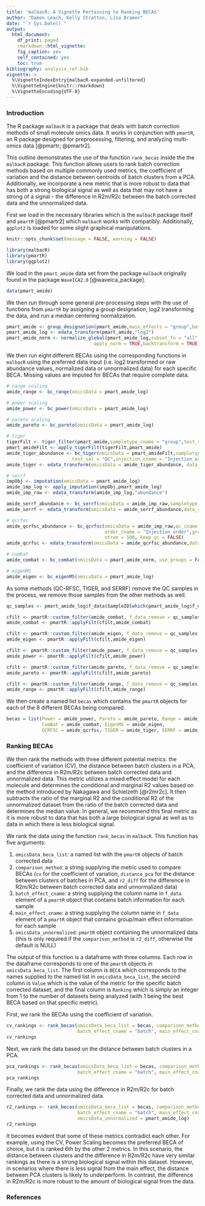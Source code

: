 ```yaml
---
title: 'malbacR: A Vignette Pertaining to Ranking BECAS'
author: "Damon Leach, Kelly Stratton, Lisa Bramer"
date: "`r Sys.Date()`"
output: 
  html_document:
    df_print: paged
    rmarkdown::html_vignette:
    fig_caption: yes
    self_contained: yes
    toc: true
bibliography: analysis_ref.bib
vignette: >
  %\VignetteIndexEntry{malbacR-expanded-unfiltered} 
  %\VignetteEngine{knitr::rmarkdown} 
  %\VignetteEncoding{UTF-8}
---
```


### Introduction

The R package `malbacR` is a package that deals with batch correction methods of small molecule omics data. It works in conjunction with `pmartR`, an R package designed for preprocessing, filtering, and analyzing multi-omics data [@pmartr; @pmartr2].

This outline demonstrates the use of the function `rank_becas` inside the the `malbacR` package. This function allows users to rank batch correction methods based on multiple commonly used metrics, the coefficient of variation and the distance between centroids of batch clusters from a PCA. Additionally, we incorporate a new metric that is more robust to data that has both a strong biological signal as well as data that may not have a strong of a signal - the difference in R2m/R2c between the batch corrected data and the unnormalized data.

First we load in the necessary libraries which is the `malbacR` package itself and `pmartR` [@pmartr2] which `malbacR` works with compatibly. Additionally, `ggplot2` is loaded for some slight graphical manipulations.

```r
knitr::opts_chunk$set(message = FALSE, warning = FALSE)
```

```r
library(malbacR)
library(pmartR)
library(ggplot2)
```

We load in the `pmart_amide` data set from the package `malbacR` originally found in the package `WaveICA2.0` [@waveica_package].

```r
data(pmart_amide)
```

We then run through some general pre-processing steps with the use of functions from `pmartR` by assigning a group designation, log2 transforming the data, and run a median centering normalization.

```r
pmart_amide <- group_designation(pmart_amide,main_effects = "group",batch_id = "batch")
pmart_amide_log <- edata_transform(pmart_amide,"log2")
pmart_amide_norm <- normalize_global(pmart_amide_log,subset_fn = "all",norm_fn = "median",
                                apply_norm = TRUE,backtransform = TRUE)
```

We then run eight different BECAs using the corresponding functions in `malbacR` using the preferred data input (i.e. log2 transformed or raw abundance values, normalized data or unnormalized data) for each specific BECA. Missing values are imputed for BECAs that require complete data.

```r
# range scaling
amide_range <- bc_range(omicsData = pmart_amide_log)

# power scaling
amide_power <- bc_power(omicsData = pmart_amide_log)

# pareto scaling
amide_pareto <- bc_pareto(omicsData = pmart_amide_log)

# tiger
tigerFilt <- tiger_filter(pmart_amide,sampletype_cname = "group",test_val = "QC")
pmart_amideFilt <- apply_tigerFilt(tigerFilt,pmart_amide)
amide_tiger_abundance <- bc_tiger(omicsData = pmart_amideFilt,sampletype_cname = "group",
                        test_val = "QC",injection_cname = "Injection_order",group_cname = "group")
amide_tiger <- edata_transform(omicsData = amide_tiger_abundance, data_scale = "log2")

# serrf
impObj <- imputation(omicsData = pmart_amide_log)
amide_imp_log <- apply_imputation(impObj,pmart_amide_log)
amide_imp_raw <- edata_transform(amide_imp_log,"abundance")

amide_serrf_abundance <- bc_serrf(omicsData = amide_imp_raw,sampletype_cname = "group",test_val = "QC",group_cname = "group")
amide_serrf <- edata_transform(omicsData = amide_serrf_abundance,data_scale = "log2")

# qcrfsc
amide_qcrfsc_abundance <- bc_qcrfsc(omicsData = amide_imp_raw,qc_cname = "group",qc_val = "QC",
                                    order_cname = "Injection_order",group_cname = "group",
                                    ntree = 500, keep_qc = FALSE)
amide_qcrfsc <- edata_transform(omicsData = amide_qcrfsc_abundance,data_scale = "log2")

# combat
amide_combat <- bc_combat(omicsData = pmart_amide_norm, use_groups = FALSE)

# eigenMS
amide_eigen <- bc_eigenMS(omicsData = pmart_amide_log)
```

As some methods (QC-RFSC, TIGER, and SERRF) remove the QC samples in the process, we remove those samples from the other methods as well.

```r
qc_samples <- pmart_amide_log$f_data$SampleID[which(pmart_amide_log$f_data$group == "QC")]

cfilt <- pmartR::custom_filter(amide_combat, f_data_remove = qc_samples)
amide_combat <- pmartR::applyFilt(cfilt,amide_combat)

cfilt <- pmartR::custom_filter(amide_eigen, f_data_remove = qc_samples)
amide_eigen <- pmartR::applyFilt(cfilt,amide_eigen)

cfilt <- pmartR::custom_filter(amide_power, f_data_remove = qc_samples)
amide_power <- pmartR::applyFilt(cfilt,amide_power)

cfilt <- pmartR::custom_filter(amide_pareto, f_data_remove = qc_samples)
amide_pareto <- pmartR::applyFilt(cfilt,amide_pareto)

cfilt <- pmartR::custom_filter(amide_range, f_data_remove = qc_samples)
amide_range <- pmartR::applyFilt(cfilt,amide_range)
```

We then create a named list `becas` which contains the `pmartR` objects for each of the 8 different BECAs being compared.

```r
becas = list(Power = amide_power, Pareto = amide_pareto, Range = amide_range,
             ComBat = amide_combat, EigenMS = amide_eigen,
             QCRFSC = amide_qcrfsc, TIGER = amide_tiger, SERRF = amide_serrf)
```

### Ranking BECAs

We then rank the methods with three different potential metrics: the coefficient of variation (CV), the distance between batch clusters in a PCA, and the difference in R2m/R2c between batch corrected data and unnormalized data. This metric utilizes a mixed effect model for each molecule and determines the conditional and marginal R2 values based on the method introduced by Nakagawa and  Schielzeth [@r2mr2c]. It then subtracts the ratio of the marginal R2 and the conditional R2 of the unnormalized dataset from the ratio of the batch corrected data and determines the median value. In general, we recommend this final metric as it is more robust to data that has both a large biological signal as well as to data in which there is less biological signal.

We rank the data using the function `rank_becas` in `malbacR`. This function has five arguments:

1. `omicsData_beca_list`: a named list with the `pmartR` objects of batch corrected data
2. `comparison_method`: a string supplying the metric used to compare BECAs (`cv` for the coefficient of variation, `distance_pca` for the distance between clusters of batches in PCA, and `r2_diff` for the difference in R2m/R2c between batch corrected data and unnormalized data)
3. `batch_effect_cname`: a string supplying the column name in `f_data` element of a `pmartR` object that contains batch information for each sample
4. `main_effect_cname`: a string supplying the column name in `f_data` element of a `pmartR` object that contains group/main effect information for each sample
5. `omicsData_unnormalized`: `pmartR` object containing the unnormalized data (this is only required if the `comparison_method` is `r2_diff`, otherwise the default is NULL)

The output of this function is a dataframe with three columns. Each row in the dataframe corresponds to one of the `pmartR` objects in `omicsData_beca_list`. The first column is `BECA` which corresponds to the names supplied to the named list in `omicsData_beca_list`, the second column is `Value` which is the value of the metric for the specific batch corrected dataset, and the final column is `Ranking` which is simply an integer from 1 to the number of datasets being analyzed (with 1 being the best BECA based on that specific metric).

First, we rank the BECAs using the coefficient of variation.

```r
cv_rankings <- rank_becas(omicsData_beca_list = becas, comparison_method = "cv",
                          batch_effect_cname = "batch", main_effect_cname = "group")
cv_rankings
```

Next, we rank the data based on the distance between batch clusters in a PCA.

```r
pca_rankings <- rank_becas(omicsData_beca_list = becas, comparison_method = "distance_pca",
                          batch_effect_cname = "batch", main_effect_cname = "group")
pca_rankings
```

Finally, we rank the data using the difference in R2m/R2c for batch corrected data and unnormalized data.

```r
r2_rankings <- rank_becas(omicsData_beca_list = becas, comparison_method = "r2_diff",
                          batch_effect_cname = "batch", main_effect_cname = "group",
                          omicsData_unnormalized = pmart_amide_log)
r2_rankings
```

It becomes evident that some of these metrics contradict each other. For example, using the CV, Power Scaling becomes the preferred BECA of choice, but it is ranked 6th by the other 2 metrics. In this scenario, the distance between clusters and the difference in R2m/R2c have very similar rankings as there is a strong biological signal within this dataset. However, in scenarios where there is less signal from the main effect, the distance between PCA clusters is likely to underperform. In contrast, the difference in R2m/R2c is more robust to the amount of biological signal from the data.

### References
